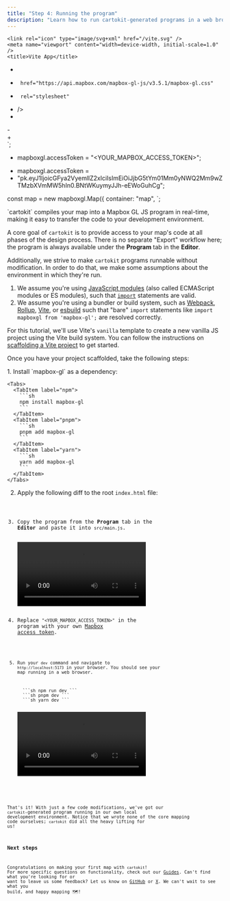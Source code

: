 ```yaml
---
title: "Step 4: Running the program"
description: "Learn how to run cartokit-generated programs in a web browser."
---
```




    <link rel="icon" type="image/svg+xml" href="/vite.svg" />
    <meta name="viewport" content="width=device-width, initial-scale=1.0" />
    <title>Vite App</title>
+    <link
+      href="https://api.mapbox.com/mapbox-gl-js/v3.5.1/mapbox-gl.css"
+      rel="stylesheet"
+    />
+    <style>
+      body {
+        margin: 0;
+        padding: 0;
+      }
+
+      #map {
+        position: absolute;
+        top: 0;
+        bottom: 0;
+        width: 100%;
+      }
+    </style>
  </head>
  <body>
-    <div id="app"></div>
+    <div id="map"></div>
    <script type="module" src="/main.js"></script>
  </body>
</html>
`;

 
- mapboxgl.accessToken = "<YOUR_MAPBOX_ACCESS_TOKEN>";
+ mapboxgl.accessToken =
+   "pk.eyJ1IjoicGFya2VyemllZ2xlciIsImEiOiJjbG5tYm01Mm0yNWQ2Mm9wZTMzbXVmMW5hIn0.BNtWKuymyJJh-eEWoGuhCg";
 
 const map = new mapboxgl.Map({
   container: "map",
`;

<Topline>
  `cartokit` compiles your map into a Mapbox GL JS program in real-time, making
  it easy to transfer the code to your development environment.
</Topline>

A core goal of `cartokit` is to provide access to your map's code at all phases of the design process. There is no separate "Export" workflow here; the program is always available under the **Program** tab in the **Editor**.

Additionally, we strive to make `cartokit` programs runnable without modification. In order to do that, we make some assumptions about the environment in which they're run.

1. We assume you're using [JavaScript modules](https://developer.mozilla.org/en-US/docs/Web/JavaScript/Guide/Modules) (also called ECMAScript modules or ES modules), such that [`import`](https://developer.mozilla.org/en-US/docs/Web/JavaScript/Reference/Statements/import) statements are valid.
2. We assume you're using a bundler or build system, such as [Webpack](https://webpack.js.org/), [Rollup](https://rollupjs.org/), [Vite](https://vitejs.dev/), or [esbuild](https://esbuild.github.io/) such that "bare" `import` statements like `import mapboxgl from 'mapbox-gl';` are resolved correctly.

For this tutorial, we'll use Vite's `vanilla` template to create a new vanilla JS project using the Vite build system. You can follow the instructions on [scaffolding a Vite project](https://vitejs.dev/guide/#scaffolding-your-first-vite-project) to get started.

Once you have your project scaffolded, take the following steps:

<Steps>
1. Install `mapbox-gl` as a dependency:

    <Tabs>
      <TabItem label="npm">
        ```sh
        npm install mapbox-gl
        ```
      </TabItem>
      <TabItem label="pnpm">
        ```sh
        pnpm add mapbox-gl
        ```
      </TabItem>
      <TabItem label="yarn">
        ```sh
        yarn add mapbox-gl
        ```
      </TabItem>
    </Tabs>

2.  Apply the following diff to the root `index.html` file:

    <Code code={diff} lang="html" title="index.html" useDiffSyntax />

3.  Copy the program from the **Program** tab in the **Editor** and paste it into `src/main.js`.

    <Video src="/copy-program.mp4" />

4.  Replace `"<YOUR_MAPBOX_ACCESS_TOKEN>"` in the program with your own [Mapbox access token](https://docs.mapbox.com/help/getting-started/access-tokens/).

    <Code
      code={mapboxAccessTokenDiff}
      lang="javascript"
      title="src/main.js"
      useDiffSyntax
    />

5.  Run your `dev` command and navigate to `http://localhost:5173` in your browser. You should see your map running in a web browser.

    <Tabs>
      <TabItem label="npm">```sh npm run dev ```</TabItem>
      <TabItem label="pnpm">```sh pnpm dev ```</TabItem>
      <TabItem label="yarn">```sh yarn dev ```</TabItem>
    </Tabs>

    <Video src="/run-dev.mp4" />

</Steps>

That's it! With just a few code modifications, we've got our `cartokit`-generated program running in our own local development environment. Notice that we wrote none of the core mapping code ourselves; `cartokit` did all the heavy lifting for us!

### Next steps

Congratulations on making your first map with `cartokit`! For more specific questions on functionality, check out our [Guides](/docs/guides). Can't find what you're looking for or want to leave us some feedback? Let us know on [GitHub](https://github.com/parkerziegler/cartokit/issues) or [X](https://x.com/parker_ziegler). We can't wait to see what you build, and happy mapping 🗺!
